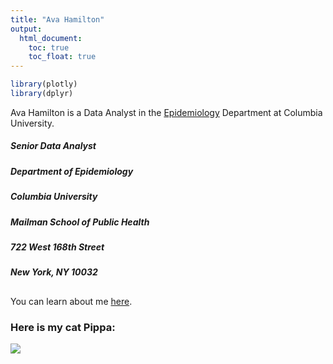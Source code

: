```yaml
---
title: "Ava Hamilton"
output: 
  html_document:
    toc: true
    toc_float: true
---
```



```r
library(plotly)
library(dplyr)


```

Ava Hamilton is a Data Analyst in the [Epidemiology](https://www.mailman.columbia.edu/academics/departments/epidemiology) Department at Columbia University.


####
####

##### Senior Data Analyst
##### Department of Epidemiology
##### Columbia University
##### Mailman School of Public Health
##### 722 West 168th Street
##### New York, NY 10032
 

##
##
##
##


You can learn about me [here](about.html).

####
####

### Here is my cat Pippa:

![](pippa_and_maya.jpg)


